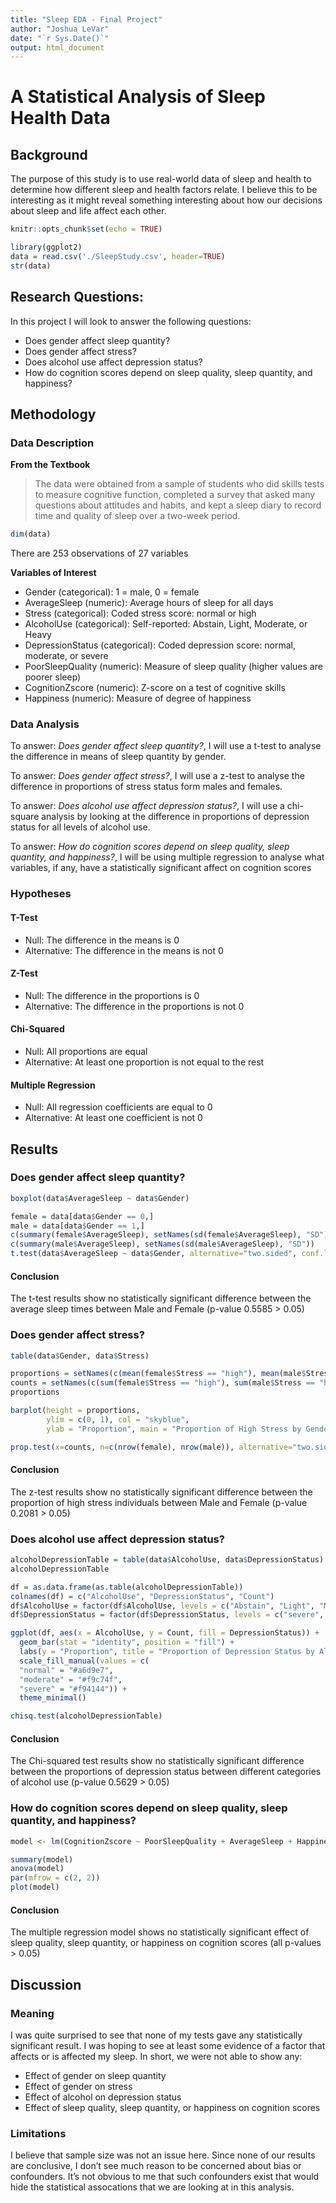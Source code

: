```yaml
---
title: "Sleep EDA - Final Project"
author: "Joshua LeVar"
date: "`r Sys.Date()`"
output: html_document
---
```

# A Statistical Analysis of Sleep Health Data
## Background

The purpose of this study is to use real-world data of sleep and health to determine how different sleep and health factors relate. I believe this to be interesting as it might reveal something interesting about how our decisions about sleep and life affect each other.
```r
knitr::opts_chunk$set(echo = TRUE)
```

```r
library(ggplot2)
data = read.csv('./SleepStudy.csv', header=TRUE)
str(data)
```

## Research Questions:

In this project I will look to answer the following questions:

- Does gender affect sleep quantity?
- Does gender affect stress?
- Does alcohol use affect depression status?
- How do cognition scores depend on sleep quality, sleep quantity, and happiness?

## Methodology

### Data Description
**From the Textbook** 

> The data were obtained from a sample of students who did skills tests to measure cognitive function, completed a survey that asked many questions about attitudes and habits, and kept a sleep diary to record time and quality of sleep over a two-week period.

```r
dim(data)
```
There are 253 observations of 27 variables

**Variables of Interest**

- Gender (categorical): 1 = male, 0 = female
- AverageSleep (numeric): Average hours of sleep for all days
- Stress (categorical): Coded stress score: normal or high
- AlcoholUse (categorical): Self-reported: Abstain, Light, Moderate, or Heavy
- DepressionStatus (categorical): Coded depression score: normal, moderate, or severe
- PoorSleepQuality (numeric): Measure of sleep quality (higher values are poorer sleep)
- CognitionZscore (numeric): Z-score on a test of cognitive skills
- Happiness (numeric): Measure of degree of happiness

### Data Analysis

To answer: *Does gender affect sleep quantity?*, I will use  a t-test to analyse the difference in means of sleep quantity by gender.

To answer: *Does gender affect stress?*, I will use a z-test to analyse the difference in proportions of stress status form males and females.

To answer: *Does alcohol use affect depression status?*, I will use a chi-square analysis by looking at the difference in proportions of depression status for all levels of alcohol use.

To answer: *How do cognition scores depend on sleep quality, sleep quantity, and happiness?*, I will be using multiple regression to analyse what variables, if any, have a statistically significant affect on cognition scores

### Hypotheses

#### T-Test
- Null: The difference in the means is 0
- Alternative: The difference in the means is not 0

#### Z-Test
- Null: The difference in the proportions is 0
- Alternative: The difference in the proportions is not 0

#### Chi-Squared
- Null: All proportions are equal
- Alternative: At least one proportion is not equal to the rest
 
#### Multiple Regression
- Null: All regression coefficients are equal to 0
- Alternative: At least one coefficient is not 0

## Results
### Does gender affect sleep quantity?
```r
boxplot(data$AverageSleep ~ data$Gender)
```
```r
female = data[data$Gender == 0,]
male = data[data$Gender == 1,]
c(summary(female$AverageSleep), setNames(sd(female$AverageSleep), "SD"))
c(summary(male$AverageSleep), setNames(sd(male$AverageSleep), "SD"))
t.test(data$AverageSleep ~ data$Gender, alternative="two.sided", conf.level=0.95)
```

#### Conclusion
The t-test results show no statistically significant difference between the
average sleep times between Male and Female (p-value 0.5585 > 0.05)

### Does gender affect stress?
```r
table(data$Gender, data$Stress)
```
```r
proportions = setNames(c(mean(female$Stress == "high"), mean(male$Stress == "high")), c("Female", "Male"))
counts = setNames(c(sum(female$Stress == "high"), sum(male$Stress == "high")), c("Female", "Male"))
proportions
```

```r
barplot(height = proportions,
        ylim = c(0, 1), col = "skyblue",
        ylab = "Proportion", main = "Proportion of High Stress by Gender")
```

```r
prop.test(x=counts, n=c(nrow(female), nrow(male)), alternative="two.sided", conf.level=0.95)
```
#### Conclusion
The z-test results show no statistically significant difference between the
proportion of high stress individuals between Male and Female (p-value 0.2081 > 0.05)

### Does alcohol use affect depression status?
```r
alcoholDepressionTable = table(data$AlcoholUse, data$DepressionStatus)
alcoholDepressionTable
```
```r
df = as.data.frame(as.table(alcoholDepressionTable))
colnames(df) = c("AlcoholUse", "DepressionStatus", "Count")
df$AlcoholUse = factor(df$AlcoholUse, levels = c("Abstain", "Light", "Moderate", "Heavy"))
df$DepressionStatus = factor(df$DepressionStatus, levels = c("severe", "moderate", "normal"))

ggplot(df, aes(x = AlcoholUse, y = Count, fill = DepressionStatus)) +
  geom_bar(stat = "identity", position = "fill") +
  labs(y = "Proportion", title = "Proportion of Depression Status by Alcohol Use") +
  scale_fill_manual(values = c(
  "normal" = "#a6d9e7",
  "moderate" = "#f9c74f",
  "severe" = "#f94144")) +
  theme_minimal()
``` 
```r
chisq.test(alcoholDepressionTable)
```
#### Conclusion
The Chi-squared test results show no statistically significant difference between the
proportions of depression status between different categories of alcohol use 
(p-value 0.5629 > 0.05)

### How do cognition scores depend on sleep quality, sleep quantity, and happiness?

```r
model <- lm(CognitionZscore ~ PoorSleepQuality + AverageSleep + Happiness, data = data)

summary(model)
anova(model)
par(mfrow = c(2, 2)) 
plot(model)
```

#### Conclusion
The multiple regression model shows no statistically significant effect of sleep quality,
sleep quantity, or happiness on cognition scores
(all p-values > 0.05)

## Discussion
### Meaning
I was quite surprised to see that none of my tests gave any statistically significant result.
I was hoping to see at least some evidence of a factor that affects or is affected my sleep. 
In short, we were not able to show any:

- Effect of gender on sleep quantity
- Effect of gender on stress
- Effect of alcohol on depression status
- Effect of sleep quality, sleep quantity, or happiness on cognition scores

### Limitations
I believe that sample size was not an issue here. Since none of our results are conclusive,
I don't see much reason to be concerned about bias or confounders. It's not obvious to me
that such confounders exist that would hide the statistical assocations that we are looking at
in this analysis.


